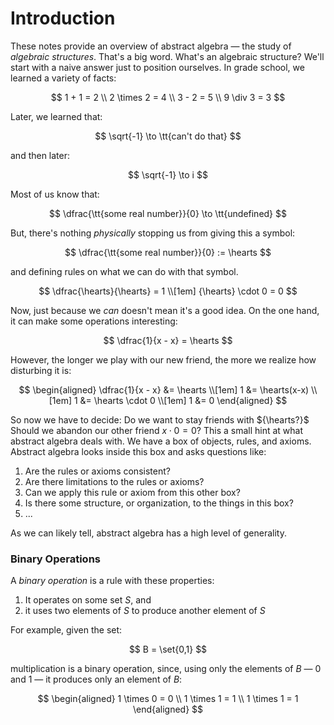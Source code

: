 # Introduction

These notes provide an overview of abstract algebra — the study of
_algebraic structures_. That's a big word. What's an algebraic structure?
We'll start with a naive answer just to position ourselves. In grade
school, we learned a variety of facts:

$$
 1 + 1 = 2 \\
 2 \times 2 = 4 \\
 3 - 2 = 5 \\
 9 \div 3 = 3
$$

Later, we learned that:

$$
 \sqrt{-1} \to \tt{can't do that}
$$

and then later:

$$
 \sqrt{-1} \to i
$$

Most of us know that:

$$
 \dfrac{\tt{some real number}}{0} \to \tt{undefined}
$$

But, there's nothing _physically_ stopping us from giving this a symbol:

$$
 \dfrac{\tt{some real number}}{0} := \hearts
$$

and defining rules on what we can do with that symbol.

$$
 \dfrac{\hearts}{\hearts} = 1 \\[1em]
 {\hearts} \cdot 0 = 0
$$

Now, just because we _can_ doesn't mean it's a good idea. On the one hand,
it can make some operations interesting:

$$
 \dfrac{1}{x - x} = \hearts
$$

However, the longer we play with our new friend, the more we realize how
disturbing it is:

$$
 \begin{aligned}
  \dfrac{1}{x - x} &= \hearts \\[1em]
  1 &= \hearts(x-x) \\[1em]
  1 &= \hearts \cdot 0 \\[1em]
  1 &= 0
 \end{aligned}
$$

So now we have to decide: Do we want to stay friends with ${\hearts?}$
Should we abandon our other friend ${x \cdot 0 = 0?}$ This a small hint at
what abstract algebra deals with. We have a box of objects, rules, and
axioms. Abstract algebra looks inside this box and asks questions like:

1. Are the rules or axioms consistent?
2. Are there limitations to the rules or axioms?
3. Can we apply this rule or axiom from this other box?
4. Is there some structure, or organization, to the things in this box?
5. ...

As we can likely tell, abstract algebra has a high level of generality.

### Binary Operations

A _binary operation_ is a rule with these properties:

1. It operates on some set ${S,}$ and
2. it uses two elements of ${S}$ to produce another element of ${S}$

For example, given the set:

$$
  B = \set{0,1}
$$

multiplication is a binary operation, since, using only the elements of ${B}$ —
0 and 1 — it produces only an element of ${B:}$

$$
  \begin{aligned}
     1 \times 0 = 0  \\
     1 \times 1 = 1 \\
     1 \times 1 = 1
  \end{aligned}
$$
